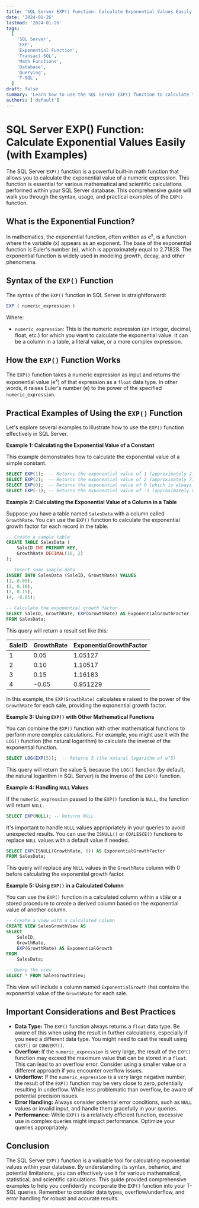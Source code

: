 ```yaml
---
title: 'SQL Server EXP() Function: Calculate Exponential Values Easily (with Examples)'
date: '2024-01-26'
lastmod: '2024-01-26'
tags:
  [
    'SQL Server',
    'EXP',
    'Exponential Function',
    'Transact-SQL',
    'Math Functions',
    'Database',
    'Querying',
    'T-SQL',
  ]
draft: false
summary: 'Learn how to use the SQL Server EXP() function to calculate the exponential value of a number. This comprehensive guide provides clear explanations, practical examples, and tips for effective use in your T-SQL queries.'
authors: ['default']
---
```


# SQL Server EXP() Function: Calculate Exponential Values Easily (with Examples)

The SQL Server `EXP()` function is a powerful built-in math function that allows you to calculate the exponential value of a numeric expression. This function is essential for various mathematical and scientific calculations performed within your SQL Server database. This comprehensive guide will walk you through the syntax, usage, and practical examples of the `EXP()` function.

## What is the Exponential Function?

In mathematics, the exponential function, often written as e<sup>x</sup>, is a function where the variable (x) appears as an exponent. The base of the exponential function is Euler's number (e), which is approximately equal to 2.71828. The exponential function is widely used in modeling growth, decay, and other phenomena.

## Syntax of the `EXP()` Function

The syntax of the `EXP()` function in SQL Server is straightforward:

```sql
EXP ( numeric_expression )
```

Where:

- `numeric_expression`: This is the numeric expression (an integer, decimal, float, etc.) for which you want to calculate the exponential value. It can be a column in a table, a literal value, or a more complex expression.

## How the `EXP()` Function Works

The `EXP()` function takes a numeric expression as input and returns the exponential value (e<sup>x</sup>) of that expression as a `float` data type. In other words, it raises Euler's number (e) to the power of the specified `numeric_expression`.

## Practical Examples of Using the `EXP()` Function

Let's explore several examples to illustrate how to use the `EXP()` function effectively in SQL Server.

**Example 1: Calculating the Exponential Value of a Constant**

This example demonstrates how to calculate the exponential value of a simple constant.

```sql
SELECT EXP(1);  -- Returns the exponential value of 1 (approximately 2.71828)
SELECT EXP(2);  -- Returns the exponential value of 2 (approximately 7.38906)
SELECT EXP(0);  -- Returns the exponential value of 0 (which is always 1)
SELECT EXP(-1); -- Returns the exponential value of -1 (approximately 0.36788)
```

**Example 2: Calculating the Exponential Value of a Column in a Table**

Suppose you have a table named `SalesData` with a column called `GrowthRate`. You can use the `EXP()` function to calculate the exponential growth factor for each record in the table.

```sql
-- Create a sample table
CREATE TABLE SalesData (
    SaleID INT PRIMARY KEY,
    GrowthRate DECIMAL(10, 2)
);

-- Insert some sample data
INSERT INTO SalesData (SaleID, GrowthRate) VALUES
(1, 0.05),
(2, 0.10),
(3, 0.15),
(4, -0.05);

-- Calculate the exponential growth factor
SELECT SaleID, GrowthRate, EXP(GrowthRate) AS ExponentialGrowthFactor
FROM SalesData;
```

This query will return a result set like this:

| SaleID | GrowthRate | ExponentialGrowthFactor |
| ------ | ---------- | ----------------------- |
| 1      | 0.05       | 1.05127                 |
| 2      | 0.10       | 1.10517                 |
| 3      | 0.15       | 1.16183                 |
| 4      | -0.05      | 0.951229                |

In this example, the `EXP(GrowthRate)` calculates e raised to the power of the `GrowthRate` for each sale, providing the exponential growth factor.

**Example 3: Using `EXP()` with Other Mathematical Functions**

You can combine the `EXP()` function with other mathematical functions to perform more complex calculations. For example, you might use it with the `LOG()` function (the natural logarithm) to calculate the inverse of the exponential function.

```sql
SELECT LOG(EXP(5));  -- Returns 5 (the natural logarithm of e^5)
```

This query will return the value 5, because the `LOG()` function (by default, the natural logarithm in SQL Server) is the inverse of the `EXP()` function.

**Example 4: Handling `NULL` Values**

If the `numeric_expression` passed to the `EXP()` function is `NULL`, the function will return `NULL`.

```sql
SELECT EXP(NULL); -- Returns NULL
```

It's important to handle `NULL` values appropriately in your queries to avoid unexpected results. You can use the `ISNULL()` or `COALESCE()` functions to replace `NULL` values with a default value if needed.

```sql
SELECT EXP(ISNULL(GrowthRate, 0)) AS ExponentialGrowthFactor
FROM SalesData;
```

This query will replace any `NULL` values in the `GrowthRate` column with 0 before calculating the exponential growth factor.

**Example 5: Using `EXP()` in a Calculated Column**

You can use the `EXP()` function in a calculated column within a `VIEW` or a stored procedure to create a derived column based on the exponential value of another column.

```sql
-- Create a view with a calculated column
CREATE VIEW SalesGrowthView AS
SELECT
    SaleID,
    GrowthRate,
    EXP(GrowthRate) AS ExponentialGrowth
FROM
    SalesData;

-- Query the view
SELECT * FROM SalesGrowthView;
```

This view will include a column named `ExponentialGrowth` that contains the exponential value of the `GrowthRate` for each sale.

## Important Considerations and Best Practices

- **Data Type:** The `EXP()` function always returns a `float` data type. Be aware of this when using the result in further calculations, especially if you need a different data type. You might need to cast the result using `CAST()` or `CONVERT()`.
- **Overflow:** If the `numeric_expression` is very large, the result of the `EXP()` function may exceed the maximum value that can be stored in a `float`. This can lead to an overflow error. Consider using a smaller value or a different approach if you encounter overflow issues.
- **Underflow:** If the `numeric_expression` is a very large negative number, the result of the `EXP()` function may be very close to zero, potentially resulting in underflow. While less problematic than overflow, be aware of potential precision issues.
- **Error Handling:** Always consider potential error conditions, such as `NULL` values or invalid input, and handle them gracefully in your queries.
- **Performance:** While `EXP()` is a relatively efficient function, excessive use in complex queries might impact performance. Optimize your queries appropriately.

## Conclusion

The SQL Server `EXP()` function is a valuable tool for calculating exponential values within your database. By understanding its syntax, behavior, and potential limitations, you can effectively use it for various mathematical, statistical, and scientific calculations. This guide provided comprehensive examples to help you confidently incorporate the `EXP()` function into your T-SQL queries. Remember to consider data types, overflow/underflow, and error handling for robust and accurate results.
